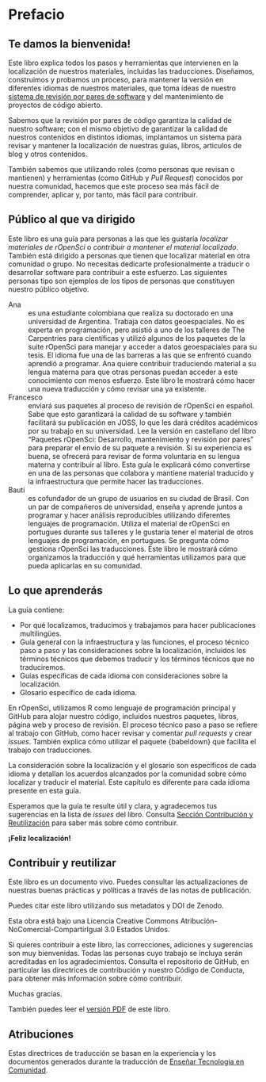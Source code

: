 # Prefacio {.unnumbered}

## Te damos la bienvenida!

Este libro explica todos los pasos y herramientas que intervienen en la localización de nuestros materiales, incluidas las traducciones.
Diseñamos, construimos y probamos un proceso, para mantener la versión en diferentes idiomas de nuestros materiales, que toma ideas de nuestro [sistema de revisión por pares de software](https://ropensci.org/software-review/) y del mantenimiento de proyectos de código abierto.

Sabemos que la revisión por pares de código garantiza la calidad de nuestro software; con el mismo objetivo de garantizar la calidad de nuestros contenidos en distintos idiomas, implantamos un sistema para revisar y mantener la localización de nuestras guías, libros, articulos de blog y otros contenidos.

También sabemos que utilizando roles (como personas que revisan o mantienen) y herramientas (como GitHub y _Pull Request_) conocidos por nuestra comunidad, hacemos que este proceso sea más fácil de comprender, aplicar y, por tanto, más fácil para contribuir.

## Público al que va dirigido

Este libro es una guía para personas a las que les gustaría *localizar materiales de rOpenSci* o *contribuir a mantener el material localizado*.  También está dirigido a personas que tienen que localizar material en otra comunidad o grupo. No necesitas dedicarte profesionalmente a traducir o desarrollar software para contribuir a este esfuerzo.  Las siguientes personas tipo son ejemplos de los tipos de personas que constituyen nuestro público objetivo.

Ana
:  
es una estudiante colombiana que realiza su doctorado en una universidad de Argentina. Trabaja con datos geoespaciales. No es experta en programación, pero asistió a uno de los talleres de The Carpentries para científicas y utilizó algunos de los paquetes de la suite rOpenSci para manejar y acceder a datos geoespaciales para su tesis.
El idioma fue una de las barreras a las que se enfrentó cuando aprendió a programar. Ana quiere contribuir traduciendo material a su lengua materna para que otras personas puedan acceder a este conocimiento con menos esfuerzo. Este libro le mostrará cómo hacer una nueva traducción y cómo revisar una ya existente.

Francesco
:  
enviará sus paquetes al proceso de revisión de rOpenSci en español. Sabe que esto garantizará la calidad de su software y también facilitará su publicación en JOSS, lo que les dará créditos académicos por su trabajo en su universidad. Lee la versión en castellano del libro "Paquetes rOpenSci: Desarrollo, mantenimiento y revisión por pares" para preparar el envio de su paquete a revisión. Si su experiencia es buena, se ofrecerá para revisar de forma voluntaria en su lengua materna y contribuir al libro. Esta guía le explicará cómo convertirse en una de las personas que colabora y mantiene material traducido y la infraestructura que permite hacer las traducciones.

Bauti
:  
es cofundador de un grupo de usuarios en su ciudad de Brasil.  Con un par de compañeros de universidad, enseña y aprende juntos a programar y hacer análisis reproducibles utilizando diferentes lenguajes de programación.  Utiliza el material de rOpenSci en portugues durante sus talleres y le gustaría tener el material de otros lenguajes de programación, en portugues. Se pregunta cómo gestiona rOpenSci las traducciones. Este libro le mostrará cómo organizamos la traducción y qué herramientas utilizamos para que pueda aplicarlas en su comunidad.

## Lo que aprenderás

La guía contiene:

- Por qué localizamos, traducimos y trabajamos para hacer publicaciones multilingües.
- Guía general con la infraestructura y las funciones, el proceso técnico paso a paso y las consideraciones sobre la localización, incluidos los términos técnicos que debemos traducir y los términos técnicos que no traduciremos.
- Guías específicas de cada idioma con consideraciones sobre la localización.
- Glosario específico de cada idioma.

En rOpenSci, utilizamos R como lenguaje de programación principal y GitHub para alojar nuestro código, incluidos nuestros paquetes, libros, página web y proceso de revisión. El proceso técnico paso a paso se refiere al trabajo con GitHub, como hacer revisar y comentar _pull requests_ y crear _issues_. También explica cómo utilizar el paquete {babeldown} que facilita el trabajo con traducciones.

La consideración sobre la localización y el glosario son específicos de cada idioma y detallan los acuerdos alcanzados por la comunidad sobre cómo localizar y traducir el material. Este capítulo es diferente para cada idioma presente en esta guía.

Esperamos que la guía te resulte útil y clara, y agradecemos tus sugerencias en la lista de _issues_  del libro. Consulta [Sección Contribución y Reutilización](#Contributing-and-Re-Use) para saber más sobre cómo contribuir.

**¡Feliz localización!**

## Contribuir y reutilizar

Este libro es un documento vivo. Puedes consultar las actualizaciones de nuestras buenas prácticas y políticas a través de las notas de publicación.

Puedes citar este libro utilizando sus metadatos y DOI de Zenodo.

Esta obra está bajo una Licencia Creative Commons Atribución-NoComercial-CompartirIgual 3.0 Estados Unidos.

Si quieres contribuir a este libro, las correcciones, adiciones y sugerencias son muy bienvenidas. Todas las personas cuyo trabajo se incluya serán acreditadas en los agradecimientos. Consulta el repositorio de GitHub, en particular las directrices de contribución y nuestro Código de Conducta, para obtener más información sobre cómo contribuir.

Muchas gracias.

También puedes leer el [versión PDF](/ropensci-translation-guide.pdf) de este libro.

## Atribuciones

Estas directrices de traducción se basan en la experiencia y los documentos generados durante la traducción de [Enseñar Tecnologia en Comunidad](https://github.com/gvwilson/teachtogether.tech/blob/main/README.md).


